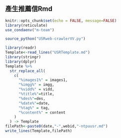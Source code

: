 
## 產生推薦信Rmd
```r
knitr::opts_chunk$set(echo = FALSE, message=FALSE)
library(reticulate)
use_condaenv("m-team")
```

```r
source_python("USRweb-crawlerVV.py")
```



```r
library(readr)
Template<-read_lines("USRTemplate.md")
library(stringr)
library(dplyr)
Template %>%
  str_replace_all(
    c(
      "%images1%" = images1,
      "%imgg%" = imgg,
      "%vidd%" = vidd,
      "%title%"=title,
      "%des%"=des,
      "%date%"=date,
      "%tag%" = tag,
      "%content%" = content
    )
  ) -> Template
filePath<-paste0(date,"-",webid,"-ntpuusr.md")
write_lines(Template,filePath)
```
